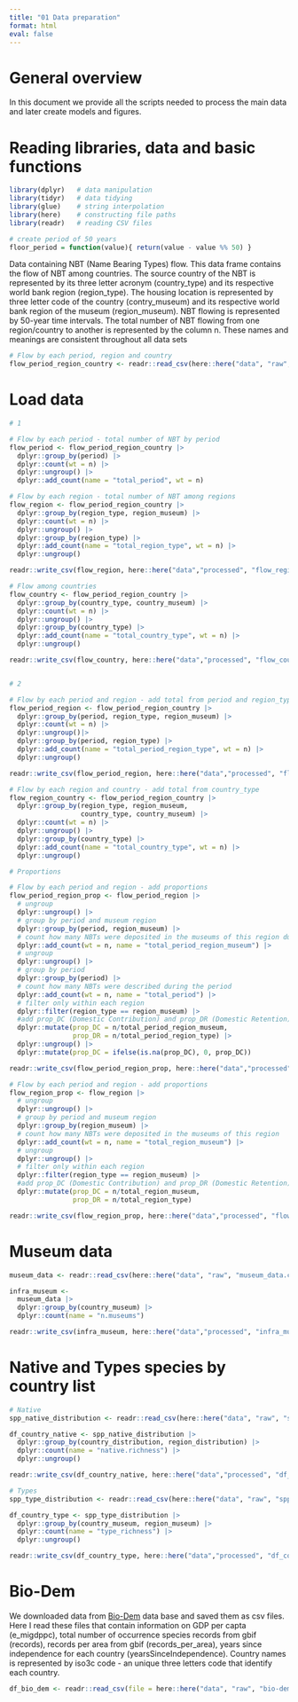 ```yaml
---
title: "01 Data preparation"
format: html
eval: false
---
```


# General overview

In this document we provide all the scripts needed to process the main data and
    later create models and figures.

# Reading libraries, data and basic functions

```r
library(dplyr)   # data manipulation
library(tidyr)   # data tidying
library(glue)    # string interpolation
library(here)    # constructing file paths
library(readr)   # reading CSV files

# create period of 50 years
floor_period = function(value){ return(value - value %% 50) }
```

Data containing NBT (Name Bearing Types) flow. This data frame contains the flow of NBT
    among countries. The source country of the NBT is represented by its three 
    letter acronym (country_type) and its respective world bank region (region_type). 
    The housing location is represented by three letter code of the country (contry_museum) and its 
    respective world bank region of the museum (region_museum).
    NBT flowing is represented by 50-year time intervals. The total number of 
    NBT flowing from one region/country to another is represented by the column
    n. These names and meanings are consistent throughout all data sets

```r
# Flow by each period, region and country
flow_period_region_country <- readr::read_csv(here::here("data", "raw", "flow_period_region_country.csv"))
```

# Load data

```r
# 1

# Flow by each period - total number of NBT by period
flow_period <- flow_period_region_country |> 
  dplyr::group_by(period) |> 
  dplyr::count(wt = n) |> 
  dplyr::ungroup() |>
  dplyr::add_count(name = "total_period", wt = n)

# Flow by each region - total number of NBT among regions
flow_region <- flow_period_region_country |> 
  dplyr::group_by(region_type, region_museum) |> 
  dplyr::count(wt = n) |> 
  dplyr::ungroup() |>
  dplyr::group_by(region_type) |>
  dplyr::add_count(name = "total_region_type", wt = n) |> 
  dplyr::ungroup()

readr::write_csv(flow_region, here::here("data","processed", "flow_region.csv"))

# Flow among countries
flow_country <- flow_period_region_country |> 
  dplyr::group_by(country_type, country_museum) |> 
  dplyr::count(wt = n) |> 
  dplyr::ungroup() |>
  dplyr::group_by(country_type) |>
  dplyr::add_count(name = "total_country_type", wt = n) |> 
  dplyr::ungroup()

readr::write_csv(flow_country, here::here("data","processed", "flow_country.csv"))


# 2

# Flow by each period and region - add total from period and region_type
flow_period_region <- flow_period_region_country |> 
  dplyr::group_by(period, region_type, region_museum) |> 
  dplyr::count(wt = n) |> 
  dplyr::ungroup()|>
  dplyr::group_by(period, region_type) |>
  dplyr::add_count(name = "total_period_region_type", wt = n) |> 
  dplyr::ungroup()

readr::write_csv(flow_period_region, here::here("data","processed", "flow_period_region.csv"))

# Flow by each region and country - add total from country_type
flow_region_country <- flow_period_region_country |> 
  dplyr::group_by(region_type, region_museum,
                  country_type, country_museum) |> 
  dplyr::count(wt = n) |> 
  dplyr::ungroup() |>
  dplyr::group_by(country_type) |>
  dplyr::add_count(name = "total_country_type", wt = n) |> 
  dplyr::ungroup()

# Proportions

# Flow by each period and region - add proportions
flow_period_region_prop <- flow_period_region |>
  # ungroup
  dplyr::ungroup() |>
  # group by period and museum region
  dplyr::group_by(period, region_museum) |>
  # count how many NBTs were deposited in the museums of this region during the period
  dplyr::add_count(wt = n, name = "total_period_region_museum") |>
  # ungroup
  dplyr::ungroup() |>
  # group by period
  dplyr::group_by(period) |>
  # count how many NBTs were described during the period
  dplyr::add_count(wt = n, name = "total_period") |>
  # filter only within each region
  dplyr::filter(region_type == region_museum) |>
  #add prop_DC (Domestic Contribution) and prop_DR (Domestic Retention)
  dplyr::mutate(prop_DC = n/total_period_region_museum,
                prop_DR = n/total_period_region_type) |> 
  dplyr::ungroup() |> 
  dplyr::mutate(prop_DC = ifelse(is.na(prop_DC), 0, prop_DC))

readr::write_csv(flow_period_region_prop, here::here("data","processed", "flow_period_region_prop.csv"))

# Flow by each period and region - add proportions
flow_region_prop <- flow_region |>
  # ungroup
  dplyr::ungroup() |>
  # group by period and museum region
  dplyr::group_by(region_museum) |>
  # count how many NBTs were deposited in the museums of this region
  dplyr::add_count(wt = n, name = "total_region_museum") |>
  # ungroup
  dplyr::ungroup() |>
  # filter only within each region
  dplyr::filter(region_type == region_museum) |>
  #add prop_DC (Domestic Contribution) and prop_DR (Domestic Retention)
  dplyr::mutate(prop_DC = n/total_region_museum,
                prop_DR = n/total_region_type)

readr::write_csv(flow_region_prop, here::here("data","processed", "flow_region_prop.csv"))
```

# Museum data

```r
museum_data <- readr::read_csv(here::here("data", "raw", "museum_data.csv"))

infra_museum <-
  museum_data |>
  dplyr::group_by(country_museum) |>
  dplyr::count(name = "n.museums")

readr::write_csv(infra_museum, here::here("data","processed", "infra_museum.csv"))
```

# Native and Types species by country list

```r
# Native
spp_native_distribution <- readr::read_csv(here::here("data", "raw", "spp_native_distribution.csv")) 

df_country_native <- spp_native_distribution |>
  dplyr::group_by(country_distribution, region_distribution) |>
  dplyr::count(name = "native.richness") |>
  dplyr::ungroup()

readr::write_csv(df_country_native, here::here("data","processed", "df_country_native.csv"))

# Types
spp_type_distribution <- readr::read_csv(here::here("data", "raw", "spp_type_distribution.csv")) 

df_country_type <- spp_type_distribution |>
  dplyr::group_by(country_museum, region_museum) |>
  dplyr::count(name = "type_richness") |>
  dplyr::ungroup()

readr::write_csv(df_country_type, here::here("data","processed", "df_country_type.csv"))

```

# Bio-Dem

We downloaded data from [Bio-Dem](https://bio-dem.surge.sh/#awards) data base and saved them as csv files. Here I read these files that contain information on GDP per capta (e_migdppc), total number of occurrence species records from gbif (records), records per area from gbif (records_per_area), years since independence for each country (yearsSinceIndependence). Country names is represented by iso3c code - an unique three letters code that identify each country.

```r
df_bio_dem <- readr::read_csv(file = here::here("data", "raw", "bio-dem_data.csv"))
```

